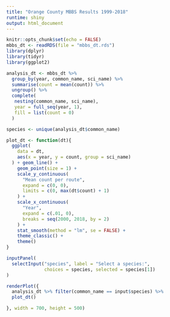 ```yaml
---
title: "Orange County MBBS Results 1999-2018"
runtime: shiny
output: html_document
---
```


```r
knitr::opts_chunk$set(echo = FALSE)
mbbs_dt <- readRDS(file = "mbbs_dt.rds")
library(dplyr)
library(tidyr)
library(ggplot2)
```


```r
analysis_dt <- mbbs_dt %>%
  group_by(year, common_name, sci_name) %>%
  summarise(count = mean(count)) %>%
  ungroup() %>%
  complete(
   nesting(common_name, sci_name),
   year = full_seq(year, 1), 
   fill = list(count = 0)
  )

species <- unique(analysis_dt$common_name)
```

```r
plot_dt <- function(dt){
  ggplot(
    data = dt,
    aes(x = year, y = count, group = sci_name)
  ) + geom_line() +
    geom_point(size = 1) + 
    scale_y_continuous(
      "Mean count per route",
      expand = c(0, 0),
      limits = c(0, max(dt$count) + 1)
    ) + 
    scale_x_continuous(
      "Year",
      expand = c(.01, 0),
      breaks = seq(2000, 2018, by = 2) 
    ) + 
    stat_smooth(method = "lm", se = FALSE) +
    theme_classic() + 
    theme()
}

```
```r
inputPanel(
  selectInput("species", label = "Select a species:",
              choices = species, selected = species[1])
)

renderPlot({
  analysis_dt %>% filter(common_name == input$species) %>%
  plot_dt()

}, width = 700, height = 500)
```



